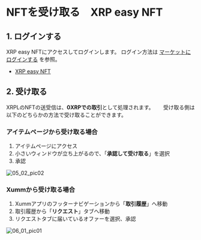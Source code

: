 <link href="/cmn.css" rel="stylesheet"></link>

# NFTを受け取る　XRP easy NFT

<a id="07_01_01"></a>
## 1. ログインする

XRP easy NFTにアクセスしてログインします。
ログイン方法は [マーケットにログインする](/02_how_to_start/02_login) を参照。
- [XRP easy NFT](https://xrpeasynft.com/)


<a id="07_01_02"></a>
## 2. 受け取る

XRPLのNFTの送受信は、**0XRPでの取引**として処理されます。　　
受け取る側は以下のどちらかの方法で受け取ることができます。

### アイテムページから受け取る場合
1. アイテムページにアクセス
2. 小さいウィンドウが立ち上がるので、「**承認して受け取る**」を選択
3. 承認

<img className="solo" src="/manual_pic/05_01_pic02.png" alt="05_02_pic02" />

### Xummから受け取る場合
1. Xummアプリのフッターナビゲーションから「**取引履歴**」へ移動
2. 取引履歴から「**リクエスト**」タブへ移動
3. リクエストタブに届いているオファーを選択、承認

<img className="" src="/manual_pic/06_01_pic01.png" alt="06_01_pic01" />
